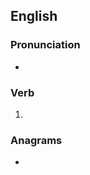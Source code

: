 ==English==

===Pronunciation===
* {{IPA|en|/flɪkt/}}

===Verb===
{{head|en|verb form}}

# {{en-past of|flick}}

===Anagrams===
* {{anagrams|en|a=cdefikl|fickled}}
